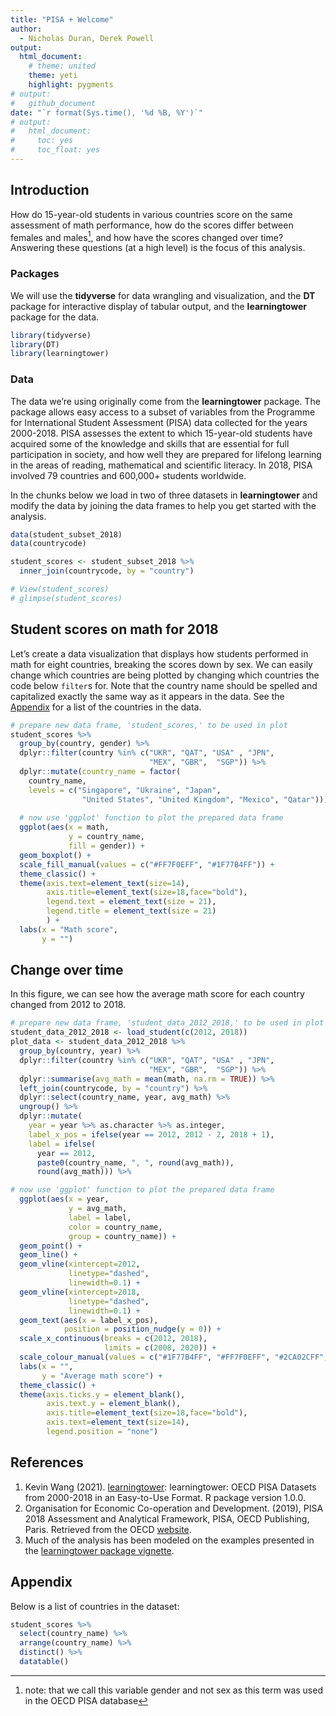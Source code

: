 ```yaml
---
title: "PISA + Welcome"
author:
  - Nicholas Duran, Derek Powell
output:
  html_document:
    # theme: united
    theme: yeti
    highlight: pygments
# output:
#   github_document
date: "`r format(Sys.time(), '%d %B, %Y')`"
# output:
#   html_document:
#     toc: yes
#     toc_float: yes
---
```


## Introduction

How do 15-year-old students in various countries score on the same assessment of math performance, how do the scores differ between females and males^[note: that we call this variable gender and not sex as this term was used in the OECD PISA database], and how have the scores changed over time? Answering these questions (at a high level) is the focus of this analysis.

### Packages

We will use the **tidyverse**  for data wrangling and visualization, and the **DT** package for interactive display of tabular output, and the **learningtower** package for the data.

```r
library(tidyverse)
library(DT)
library(learningtower)
```

### Data

The data we're using originally come from the **learningtower** package. The package allows easy access to a subset of variables from the Programme for International Student Assessment (PISA) data collected for the years 2000-2018. PISA assesses the extent to which 15-year-old students have acquired some of the knowledge and skills that are essential for full participation in society, and how well they are prepared for lifelong learning in the areas of reading, mathematical and scientific literacy. In 2018, PISA involved 79 countries and 600,000+ students worldwide.

In the chunks below we load in two of three datasets in **learningtower** and modify the data by joining the data frames to help you get started with the analysis.

```r
data(student_subset_2018)
data(countrycode)
```

```r
student_scores <- student_subset_2018 %>%
  inner_join(countrycode, by = "country") 
```

```r
# View(student_scores)
# glimpse(student_scores)
```

## Student scores on math for 2018

Let's create a data visualization that displays how students performed in math for eight countries, breaking the scores down by sex. We can easily change which countries are being plotted by changing which countries the code below `filter`s for. Note that the country name should be spelled and capitalized exactly the same way as it appears in the data. See the [Appendix](#appendix) for a list of the countries in the data.

```r
# prepare new data frame, 'student_scores,' to be used in plot
student_scores %>% 
  group_by(country, gender) %>% 
  dplyr::filter(country %in% c("UKR", "QAT", "USA" , "JPN", 
                               "MEX", "GBR",  "SGP")) %>% 
  dplyr::mutate(country_name = factor(
    country_name,
    levels = c("Singapore", "Ukraine", "Japan",
                "United States", "United Kingdom", "Mexico", "Qatar"))) %>%
  
  # now use 'ggplot' function to plot the prepared data frame
  ggplot(aes(x = math,
             y = country_name,
             fill = gender)) +
  geom_boxplot() +
  scale_fill_manual(values = c("#FF7F0EFF", "#1F77B4FF")) +
  theme_classic() +
  theme(axis.text=element_text(size=14),
        axis.title=element_text(size=18,face="bold"),
        legend.text = element_text(size = 21),
        legend.title = element_text(size = 21)
        ) +
  labs(x = "Math score", 
       y = "")
```

## Change over time

In this figure, we can see how the average math score for each country changed from 2012 to 2018. 

```r
# prepare new data frame, 'student_data_2012_2018,' to be used in plot
student_data_2012_2018 <- load_student(c(2012, 2018))
plot_data <- student_data_2012_2018 %>% 
  group_by(country, year) %>%  
  dplyr::filter(country %in% c("UKR", "QAT", "USA" , "JPN", 
                               "MEX", "GBR",  "SGP")) %>%   
  dplyr::summarise(avg_math = mean(math, na.rm = TRUE)) %>%  
  left_join(countrycode, by = "country") %>% 
  dplyr::select(country_name, year, avg_math) %>% 
  ungroup() %>% 
  dplyr::mutate(
    year = year %>% as.character %>% as.integer, 
    label_x_pos = ifelse(year == 2012, 2012 - 2, 2018 + 1),
    label = ifelse(
      year == 2012,
      paste0(country_name, ", ", round(avg_math)),
      round(avg_math))) %>% 

# now use 'ggplot' function to plot the prepared data frame  
  ggplot(aes(x = year, 
             y = avg_math,
             label = label,
             color = country_name,
             group = country_name)) +
  geom_point() +
  geom_line() +
  geom_vline(xintercept=2012,
             linetype="dashed",
             linewidth=0.1) +
  geom_vline(xintercept=2018,
             linetype="dashed",
             linewidth=0.1) + 
  geom_text(aes(x = label_x_pos),
            position = position_nudge(y = 0)) +
  scale_x_continuous(breaks = c(2012, 2018),
                     limits = c(2008, 2020)) +
  scale_colour_manual(values = c("#1F77B4FF", "#FF7F0EFF", "#2CA02CFF", "#D62728FF", "#9467BDFF", "#8C564BFF", "#7F7F7FFF")) +
  labs(x = "",
       y = "Average math score") +
  theme_classic() +
  theme(axis.ticks.y = element_blank(),
        axis.text.y = element_blank(),
        axis.title=element_text(size=18,face="bold"),
        axis.text=element_text(size=14),
        legend.position = "none")
```

## References

1. Kevin Wang (2021). [learningtower](https://CRAN.R-project.org/package=learningtower): learningtower: OECD PISA Datasets from 2000-2018 in an Easy-to-Use Format. R package version 1.0.0.
2. Organisation for Economic Co-operation and Development. (2019), PISA 2018 Assessment and Analytical Framework, PISA, OECD Publishing, Paris. Retrieved from the OECD [website](https://doi.org/10.1787/b25efab8-en). 
3. Much of the analysis has been modeled on the examples presented in the [learningtower package vignette](https://kevinwang09.github.io/learningtower/articles/learningtower_student.html).

## Appendix {#appendix}

Below is a list of countries in the dataset:

```r
student_scores %>% 
  select(country_name) %>%
  arrange(country_name) %>% 
  distinct() %>%
  datatable()
```
